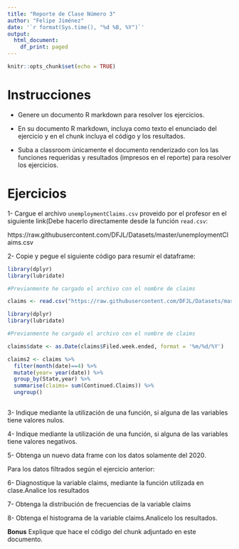 ```yaml
---
title: "Reporte de Clase Número 3"
author: "Felipe Jiménez"
date: '`r format(Sys.time(), "%d %B, %Y")`'
output:
  html_document:
    df_print: paged
---
```


```r
knitr::opts_chunk$set(echo = TRUE)
```

# Instrucciones

- Genere un documento R markdown para resolver los ejercicios.
- En su documento R markdown, incluya como texto el enunciado del ejercicio y en el chunk incluya el código y los resultados.

- Suba a classroom únicamente el documento renderizado con los las funciones requeridas y resultados (impresos en el reporte) para resolver los ejercicios.

# Ejercicios

1- Cargue el archivo `unemploymentClaims.csv` proveido por el profesor en el siguiente link(Debe hacerlo directamente desde la función `read.csv`:

  https://raw.githubusercontent.com/DFJL/Datasets/master/unemploymentClaims.csv

2- Copie y pegue el siguiente código para resumir el dataframe:


```r

library(dplyr)
library(lubridate)

#Previanmente he cargado el archivo con el nombre de claims

claims <- read.csv("https://raw.githubusercontent.com/DFJL/Datasets/master/unemploymentClaims.csv",sep=";")


```


```r

library(dplyr)
library(lubridate)

#Previanmente he cargado el archivo con el nombre de claims

claims$date <- as.Date(claims$Filed.week.ended, format = '%m/%d/%Y')

claims2 <- claims %>%
  filter(month(date)==4) %>%
  mutate(year= year(date)) %>%
  group_by(State,year) %>%
  summarise(claims= sum(Continued.Claims)) %>%
  ungroup()
  
```

3- Indique mediante la utilización de una función, si alguna de las variables tiene valores nulos.

4- Indique mediante la utilización de una función, si alguna de las variables tiene valores negativos.

5- Obtenga un nuevo data frame con los datos solamente del 2020.

Para los datos filtrados según el ejercicio anterior:

6- Diagnostique la variable claims, mediante la función utilizada en clase.Analice los resultados

7- Obtenga la distribución de frecuencias de la variable claims

8- Obtenga el histograma de la variable claims.Analicelo los resultados.

**Bonus** Explique que hace el código del chunk adjuntado en este documento.

